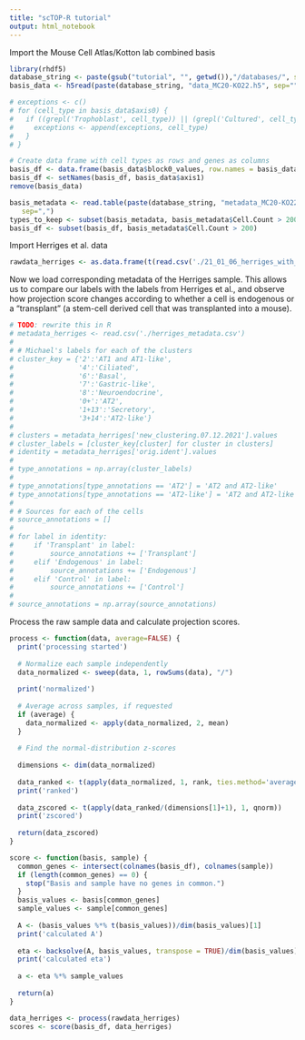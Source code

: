 ```yaml
---
title: "scTOP-R tutorial"
output: html_notebook
---
```


Import the Mouse Cell Atlas/Kotton lab combined basis

```r
library(rhdf5)
database_string <- paste(gsub("tutorial", "", getwd()),"/databases/", sep="")
basis_data <- h5read(paste(database_string, "data_MC20-KO22.h5", sep=""), "df")

# exceptions <- c()
# for (cell_type in basis_data$axis0) {
#   if ((grepl('Trophoblast', cell_type)) || (grepl('Cultured', cell_type))) {
#     exceptions <- append(exceptions, cell_type)
#   }
# }

# Create data frame with cell types as rows and genes as columns
basis_df <- data.frame(basis_data$block0_values, row.names = basis_data$axis0)
basis_df <- setNames(basis_df, basis_data$axis1)
remove(basis_data)

basis_metadata <- read.table(paste(database_string, "metadata_MC20-KO22.csv", sep=""), header=TRUE,
   sep=",")
types_to_keep <- subset(basis_metadata, basis_metadata$Cell.Count > 200)
basis_df <- subset(basis_df, basis_metadata$Cell.Count > 200)

```

Import Herriges et al. data

```r
rawdata_herriges <- as.data.frame(t(read.csv('./21_01_06_herriges_with_week6_invivo.csv')))
```

Now we load corresponding metadata of the Herriges sample. This allows us to compare our labels with the labels from Herriges et al., and observe how projection score changes according to whether a cell is endogenous or a "transplant" (a stem-cell derived cell that was transplanted into a mouse).

```r
# TODO: rewrite this in R
# metadata_herriges <- read.csv('./herriges_metadata.csv')
# 
# # Michael's labels for each of the clusters
# cluster_key = {'2':'AT1 and AT1-like',
#                '4':'Ciliated',
#                '6':'Basal',
#                '7':'Gastric-like',
#                '8':'Neuroendocrine',
#                '0+':'AT2',
#                '1+13':'Secretory',
#                '3+14':'AT2-like'}
# 
# clusters = metadata_herriges['new_clustering.07.12.2021'].values
# cluster_labels = [cluster_key[cluster] for cluster in clusters]
# identity = metadata_herriges['orig.ident'].values
# 
# type_annotations = np.array(cluster_labels)
# 
# type_annotations[type_annotations == 'AT2'] = 'AT2 and AT2-like' 
# type_annotations[type_annotations == 'AT2-like'] = 'AT2 and AT2-like' 
# 
# # Sources for each of the cells
# source_annotations = []
# 
# for label in identity:
#     if 'Transplant' in label:
#         source_annotations += ['Transplant']
#     elif 'Endogenous' in label:
#         source_annotations += ['Endogenous']
#     elif 'Control' in label:
#         source_annotations += ['Control']
#         
# source_annotations = np.array(source_annotations)
```

Process the raw sample data and calculate projection scores.

```r
process <- function(data, average=FALSE) {
  print('processing started')
  
  # Normalize each sample independently
  data_normalized <- sweep(data, 1, rowSums(data), "/")
  
  print('normalized')
  
  # Average across samples, if requested
  if (average) {
    data_normalized <- apply(data_normalized, 2, mean)
  }
  
  # Find the normal-distribution z-scores
  
  dimensions <- dim(data_normalized)
  
  data_ranked <- t(apply(data_normalized, 1, rank, ties.method='average'))
  print('ranked')
  
  data_zscored <- t(apply(data_ranked/(dimensions[1]+1), 1, qnorm))
  print('zscored')
  
  return(data_zscored)
}

score <- function(basis, sample) {
  common_genes <- intersect(colnames(basis_df), colnames(sample))
  if (length(common_genes) == 0) {
    stop("Basis and sample have no genes in common.")
  }
  basis_values <- basis[common_genes]
  sample_values <- sample[common_genes]
  
  A <- (basis_values %*% t(basis_values))/dim(basis_values)[1]
  print('calculated A')
  
  eta <- backsolve(A, basis_values, transpose = TRUE)/dim(basis_values)[1]
  print('calculated eta')
  
  a <- eta %*% sample_values
  
  return(a)
}

data_herriges <- process(rawdata_herriges)
scores <- score(basis_df, data_herriges)

```

